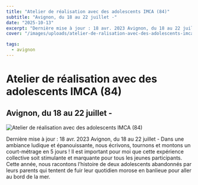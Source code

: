 ```yaml
---
title: "Atelier de réalisation avec des adolescents IMCA (84)"
subtitle: "Avignon, du 18 au 22 juillet -"
date: "2025-10-13"
excerpt: "Dernière mise à jour : 18 avr. 2023 Avignon, du 18 au 22 juillet - Dans une ambiance ludique et épanouissante, nous écrivons, tournons et montons un c..."
cover: "/images/uploads/atelier-de-ralisation-avec-des-adolescents-imca-84-1.jpg"

tags:
  - avignon
---
```


# Atelier de réalisation avec des adolescents IMCA (84)

## Avignon, du 18 au 22 juillet -



![Atelier de réalisation avec des adolescents IMCA (84)](/images/uploads/atelier-de-ralisation-avec-des-adolescents-imca-84-1.jpg)

Dernière mise à jour : 18 avr. 2023 Avignon, du 18 au 22 juillet - Dans une ambiance ludique et épanouissante, nous écrivons, tournons et montons un court-métrage en 5 jours ! Il est important pour moi que cette expérience collective soit stimulante et marquante pour tous les jeunes participants. Cette année, nous racontons l’histoire de deux adolescents abandonnés par leurs parents qui tentent de fuir leur quotidien morose en banlieue pour aller au bord de la mer.

